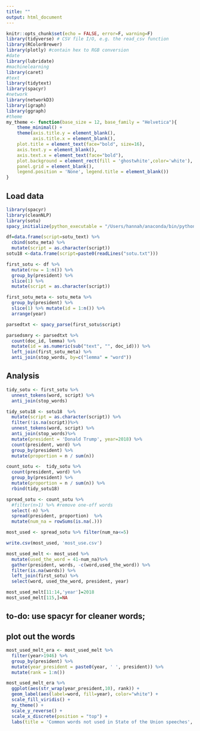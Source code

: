 ```yaml
---
title: ""
output: html_document
---
```


```r
knitr::opts_chunk$set(echo = FALSE, error=F, warning=F)
library(tidyverse) # CSV file I/O, e.g. the read_csv function
library(RColorBrewer)
library(plotly) #contain hex to RGB conversion
#date
library(lubridate)
#machinelearning
library(caret)
#text
library(tidytext)
library(spacyr)
#network
library(networkD3)
library(igraph)
library(ggraph)
#theme
my_theme <- function(base_size = 12, base_family = "Helvetica"){
    theme_minimal() +
    theme(axis.title.y = element_blank(),
          axis.title.x = element_blank(),
    plot.title = element_text(face="bold", size=16),
    axis.text.y = element_blank(),
    axis.text.x = element_text(face="bold"),
    plot.background = element_rect(fill = 'ghostwhite',color='white'),
    panel.grid = element_blank(),
    legend.position = 'None', legend.title = element_blank())
}

```

## Load data

```r
library(spacyr)
library(cleanNLP)
library(sotu)
spacy_initialize(python_executable = "/Users/hannah/anaconda/bin/python")
```

```r
df=data.frame(script=sotu_text) %>% 
  cbind(sotu_meta) %>%
  mutate(script = as.character(script))
sotu18 <-data.frame(script=paste0(readLines("sotu.txt")))
```


```r
first_sotu <- df %>%
  mutate(row = 1:n()) %>%
  group_by(president) %>%
  slice(1) %>%
  mutate(script = as.character(script))

first_sotu_meta <- sotu_meta %>% 
  group_by(president) %>%
  slice(1) %>% mutate(id = 1:n()) %>% 
  arrange(year)
```

```r
parsedtxt <- spacy_parse(first_sotu$script)
```

```r

parsedsmry <- parsedtxt %>%
  count(doc_id, lemma) %>%
  mutate(id = as.numeric(sub("text", "", doc_id))) %>%
  left_join(first_sotu_meta) %>%
  anti_join(stop_words, by=c("lemma" = "word"))
```

## Analysis

```r
tidy_sotu <- first_sotu %>%
  unnest_tokens(word, script) %>%
  anti_join(stop_words)

tidy_sotu18 <- sotu18  %>%
  mutate(script = as.character(script)) %>%
  filter(!is.na(script))%>%
  unnest_tokens(word, script) %>%
  anti_join(stop_words)%>%
  mutate(president = 'Donald Trump', year=2018) %>%
  count(president, word) %>%
  group_by(president) %>%
  mutate(proportion = n / sum(n)) 
```
```r
count_sotu <-  tidy_sotu %>%
  count(president, word) %>%
  group_by(president) %>%
  mutate(proportion = n / sum(n)) %>%
  rbind(tidy_sotu18)

spread_sotu <- count_sotu %>%
  #filter(n>1) %>% #remove one-off words
  select(-n) %>% 
  spread(president, proportion)  %>% 
  mutate(num_na = rowSums(is.na(.)))
```

```r
most_used <- spread_sotu %>% filter(num_na<=5)

write.csv(most_used, 'most_use.csv')

most_used_melt <- most_used %>% 
  mutate(used_the_word = 41-num_na)%>% 
  gather(president, words, -c(word,used_the_word)) %>%
  filter(is.na(words)) %>%
  left_join(first_sotu) %>%
  select(word, used_the_word, president, year)

most_used_melt[11:14,'year']=2018
most_used_melt[115,]=NA
```

## to-do: use spacyr for cleaner words; 

## plot out the words
```r
most_used_melt_era <- most_used_melt %>% 
  filter(year>1946) %>%
  group_by(president) %>%
  mutate(year_president = paste0(year, ' ', president)) %>%
  mutate(rank = 1:n())

most_used_melt_era %>%
  ggplot(aes(str_wrap(year_president,10), rank)) +
  geom_label(aes(label=word, fill=year), color="white") + 
  scale_fill_viridis() +
  my_theme() +
  scale_y_reverse() + 
  scale_x_discrete(position = "top") + 
  labs(title = 'Common words not used in State of the Union speeches', caption = 'source: The 1st SOTU by each president')
```





